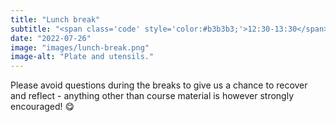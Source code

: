```yaml
---
title: "Lunch break"
subtitle: "<span class='code' style='color:#b3b3b3;'>12:30-13:30</span>"
date: "2022-07-26"
image: "images/lunch-break.png"
image-alt: "Plate and utensils."
---
```


::: callout-warning
Please avoid questions during the breaks to give us a chance to recover and reflect - anything other than course material is however strongly encouraged! 😋
:::

